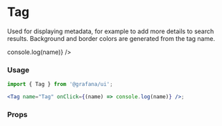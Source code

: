 
<Meta title="MDX|Tag" component={Tag} />

# Tag

Used for displaying metadata, for example to add more details to search results. Background and border colors are generated from the tag name.

<Preview>
  <div>
    <Tag name="Tag" onClick={(name) => console.log(name)} />
  </div>
</Preview>

### Usage

```jsx
import { Tag } from '@grafana/ui';

<Tag name="Tag" onClick={(name) => console.log(name)} />;
```

### Props

<Props of={Tag} />
